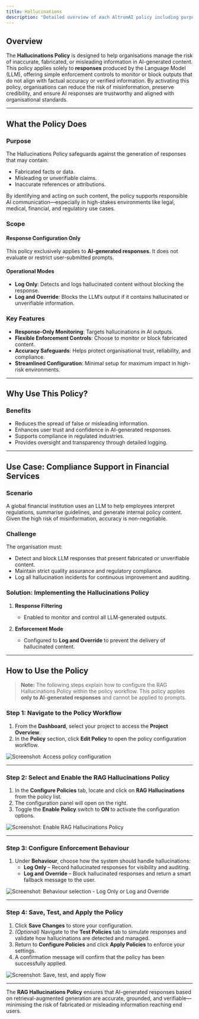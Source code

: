 ```yaml
---
title: Hallucinations
description: "Detailed overview of each AltrumAI policy including purpose, features, and usage guidance."
---
```


## Overview

The **Hallucinations Policy** is designed to help organisations manage the risk of inaccurate, fabricated, or misleading information in AI-generated content. This policy applies solely to **responses** produced by the Language Model (LLM), offering simple enforcement controls to monitor or block outputs that do not align with factual accuracy or verified information.
By activating this policy, organisations can reduce the risk of misinformation, preserve credibility, and ensure AI responses are trustworthy and aligned with organisational standards.

---

## What the Policy Does

### Purpose

The Hallucinations Policy safeguards against the generation of responses that may contain:

- Fabricated facts or data.
- Misleading or unverifiable claims.
- Inaccurate references or attributions.

By identifying and acting on such content, the policy supports responsible AI communication—especially in high-stakes environments like legal, medical, financial, and regulatory use cases.

### Scope

#### Response Configuration Only

This policy exclusively applies to **AI-generated responses**. It does not evaluate or restrict user-submitted prompts.

#### Operational Modes

- **Log Only**: Detects and logs hallucinated content without blocking the response.
- **Log and Override**: Blocks the LLM’s output if it contains hallucinated or unverifiable information.

### Key Features

- **Response-Only Monitoring**: Targets hallucinations in AI outputs.
- **Flexible Enforcement Controls**: Choose to monitor or block fabricated content.
- **Accuracy Safeguards**: Helps protect organisational trust, reliability, and compliance.
- **Streamlined Configuration**: Minimal setup for maximum impact in high-risk environments.

---

## Why Use This Policy?

### Benefits

- Reduces the spread of false or misleading information.
- Enhances user trust and confidence in AI-generated responses.
- Supports compliance in regulated industries.
- Provides oversight and transparency through detailed logging.

---

## Use Case: Compliance Support in Financial Services

### Scenario

A global financial institution uses an LLM to help employees interpret regulations, summarise guidelines, and generate internal policy content. Given the high risk of misinformation, accuracy is non-negotiable.

### Challenge

The organisation must:

- Detect and block LLM responses that present fabricated or unverifiable content.
- Maintain strict quality assurance and regulatory compliance.
- Log all hallucination incidents for continuous improvement and auditing.

### Solution: Implementing the Hallucinations Policy

1. **Response Filtering**  
   - Enabled to monitor and control all LLM-generated outputs.

2. **Enforcement Mode**  
   - Configured to **Log and Override** to prevent the delivery of hallucinated content.

---

## How to Use the Policy

> **Note:** The following steps explain how to configure the RAG Hallucinations Policy within the policy workflow. This policy applies **only to AI-generated responses** and cannot be applied to prompts.

### Step 1: Navigate to the Policy Workflow

1. From the **Dashboard**, select your project to access the **Project Overview**.
2. In the **Policy** section, click **Edit Policy** to open the policy configuration workflow.

![Screenshot: Access policy configuration](#)

---

### Step 2: Select and Enable the RAG Hallucinations Policy

1. In the **Configure Policies** tab, locate and click on **RAG Hallucinations** from the policy list.
2. The configuration panel will open on the right.
3. Toggle the **Enable Policy** switch to **ON** to activate the configuration options.

![Screenshot: Enable RAG Hallucinations Policy](#)

---

### Step 3: Configure Enforcement Behaviour

1. Under **Behaviour**, choose how the system should handle hallucinations:
   - **Log Only** – Record hallucinated responses for visibility and auditing.
   - **Log and Override** – Block hallucinated responses and return a smart fallback message to the user.

![Screenshot: Behaviour selection - Log Only or Log and Override](#)

---

### Step 4: Save, Test, and Apply the Policy

1. Click **Save Changes** to store your configuration.
2. *(Optional)* Navigate to the **Test Policies** tab to simulate responses and validate how hallucinations are detected and managed.
3. Return to **Configure Policies** and click **Apply Policies** to enforce your settings.
4. A confirmation message will confirm that the policy has been successfully applied.

![Screenshot: Save, test, and apply flow](#)

---

The **RAG Hallucinations Policy** ensures that AI-generated responses based on retrieval-augmented generation are accurate, grounded, and verifiable—minimising the risk of fabricated or misleading information reaching end users.

